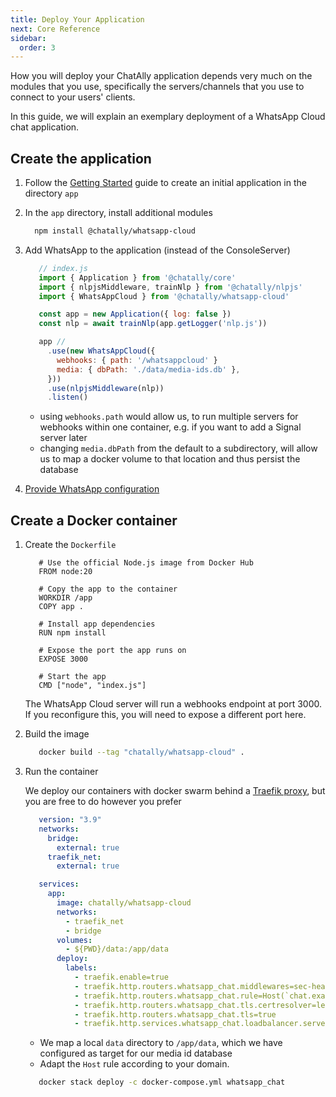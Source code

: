 ```yaml
---
title: Deploy Your Application
next: Core Reference
sidebar:
  order: 3
---
```



How you will deploy your ChatAlly application depends very much on the modules that you use, specifically the servers/channels that you use to connect to your users' clients.

In this guide, we will explain an exemplary deployment of a WhatsApp Cloud chat application.

## Create the application

<Steps>

1. Follow the [Getting Started](/guides) guide to create an initial application in the directory `app`
1. In the `app` directory, install additional modules

   ```bash
     npm install @chatally/whatsapp-cloud
   ```

1. Add WhatsApp to the application (instead of the ConsoleServer)

   ```js
      // index.js
      import { Application } from '@chatally/core'
      import { nlpjsMiddleware, trainNlp } from '@chatally/nlpjs'
      import { WhatsAppCloud } from '@chatally/whatsapp-cloud'

      const app = new Application({ log: false })
      const nlp = await trainNlp(app.getLogger('nlp.js'))

      app //
        .use(new WhatsAppCloud({
          webhooks: { path: '/whatsappcloud' }
          media: { dbPath: './data/media-ids.db' },
        }))
        .use(nlpjsMiddleware(nlp))
        .listen()
   ```

   - using `webhooks.path` would allow us, to run multiple servers for webhooks within one container, e.g. if you want to add a Signal server later
   - changing `media.dbPath` from the default to a subdirectory, will allow us to map a docker volume to that location and thus persist the database

1. [Provide WhatsApp configuration](/reference/servers/whatsapp-cloud/#configuration)

</Steps>

## Create a Docker container

<Steps>

1. Create the `Dockerfile`

   ```docker
      # Use the official Node.js image from Docker Hub
      FROM node:20

      # Copy the app to the container
      WORKDIR /app
      COPY app .

      # Install app dependencies
      RUN npm install

      # Expose the port the app runs on
      EXPOSE 3000

      # Start the app
      CMD ["node", "index.js"]
   ```

   The WhatsApp Cloud server will run a webhooks endpoint at port 3000. If you reconfigure this, you will need to expose a different port here.

1. Build the image

   ```bash
      docker build --tag "chatally/whatsapp-cloud" .
   ```

1. Run the container

   We deploy our containers with docker swarm behind a [Traefik proxy](https://traefik.io/traefik/), but you are free to do however you prefer

   ```yaml
      version: "3.9"
      networks:
        bridge:
          external: true
        traefik_net:
          external: true

      services:
        app:
          image: chatally/whatsapp-cloud
          networks:
            - traefik_net
            - bridge
          volumes:
            - ${PWD}/data:/app/data
          deploy:
            labels:
              - traefik.enable=true
              - traefik.http.routers.whatsapp_chat.middlewares=sec-headers@file
              - traefik.http.routers.whatsapp_chat.rule=Host(`chat.example.org`)
              - traefik.http.routers.whatsapp_chat.tls.certresolver=letsencrypt
              - traefik.http.routers.whatsapp_chat.tls=true
              - traefik.http.services.whatsapp_chat.loadbalancer.server.port=3000
   ```

   - We map a local `data` directory to `/app/data`, which we have configured as target for our media id database
   - Adapt the `Host` rule according to your domain.

   ```bash
      docker stack deploy -c docker-compose.yml whatsapp_chat
   ```

</Steps>
